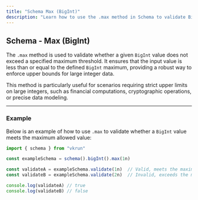 ```yaml
---
title: "Schema Max (BigInt)"
description: "Learn how to use the .max method in Schema to validate BigInt inputs with a maximum value constraint."
---
```


## Schema - Max (BigInt)

The `.max` method is used to validate whether a given `BigInt` value does not exceed a specified maximum threshold. It ensures that the input value is less than or equal to the defined `BigInt` maximum, providing a robust way to enforce upper bounds for large integer data.

This method is particularly useful for scenarios requiring strict upper limits on large integers, such as financial computations, cryptographic operations, or precise data modeling.

---

### Example

Below is an example of how to use `.max` to validate whether a `BigInt` value meets the maximum allowed value:

```ts
import { schema } from "vkrun"

const exampleSchema = schema().bigInt().max(1n)

const validateA = exampleSchema.validate(1n)  // Valid, meets the maximum threshold
const validateB = exampleSchema.validate(2n)  // Invalid, exceeds the maximum threshold

console.log(validateA) // true
console.log(validateB) // false
```